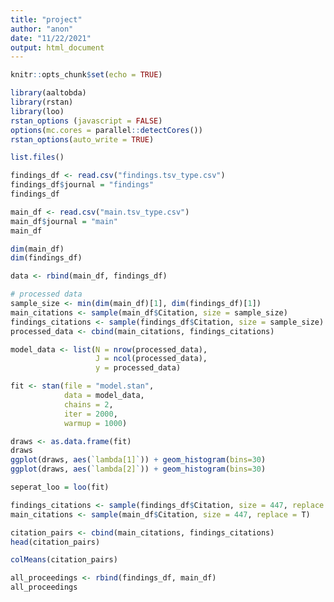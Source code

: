 ```yaml
---
title: "project"
author: "anon"
date: "11/22/2021"
output: html_document
---
```


```r
knitr::opts_chunk$set(echo = TRUE)
```

```r
library(aaltobda)
library(rstan)
library(loo)
rstan_options (javascript = FALSE)
options(mc.cores = parallel::detectCores())
rstan_options(auto_write = TRUE)
```




```r
list.files()
```

```r
findings_df <- read.csv("findings.tsv_type.csv")
findings_df$journal = "findings"
findings_df

main_df <- read.csv("main.tsv_type.csv")
main_df$journal = "main"
main_df

dim(main_df)
dim(findings_df)

data <- rbind(main_df, findings_df)
```
```r
# processed data
sample_size <- min(dim(main_df)[1], dim(findings_df)[1])
main_citations <- sample(main_df$Citation, size = sample_size)
findings_citations <- sample(findings_df$Citation, size = sample_size)
processed_data <- cbind(main_citations, findings_citations)
```


```r
model_data <- list(N = nrow(processed_data),
                   J = ncol(processed_data),
                   y = processed_data)

fit <- stan(file = "model.stan", 
            data = model_data,
            chains = 2,
            iter = 2000,
            warmup = 1000)
```

```r
draws <- as.data.frame(fit)
draws
ggplot(draws, aes(`lambda[1]`)) + geom_histogram(bins=30)
ggplot(draws, aes(`lambda[2]`)) + geom_histogram(bins=30)
```

```r
seperat_loo = loo(fit)
```


```r
findings_citations <- sample(findings_df$Citation, size = 447, replace = T)
main_citations <- sample(main_df$Citation, size = 447, replace = T)

citation_pairs <- cbind(main_citations, findings_citations)
head(citation_pairs)

```

```r
colMeans(citation_pairs)
```

```r
all_proceedings <- rbind(findings_df, main_df)
all_proceedings
```